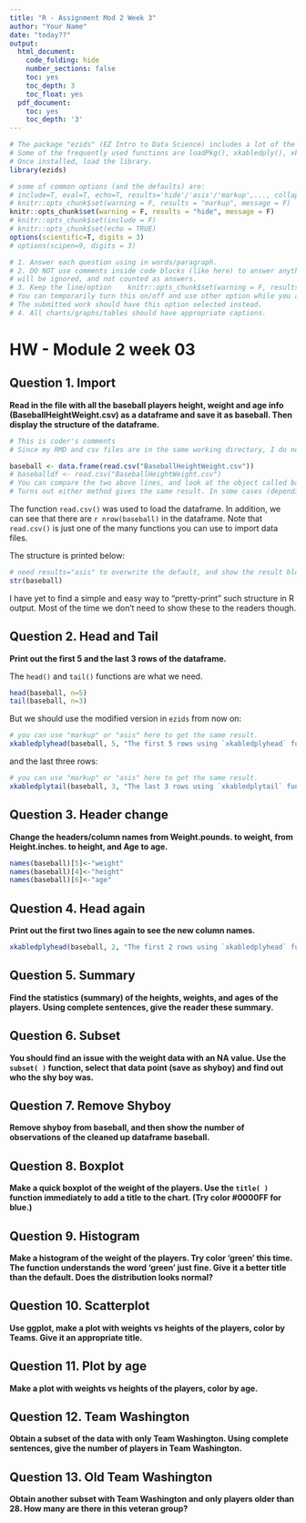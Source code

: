 ```yaml
---
title: "R - Assignment Mod 2 Week 3"
author: "Your Name"
date: "today??"
output:
  html_document:
    code_folding: hide
    number_sections: false
    toc: yes
    toc_depth: 3
    toc_float: yes
  pdf_document:
    toc: yes
    toc_depth: '3'
---
```


```r
# The package "ezids" (EZ Intro to Data Science) includes a lot of the helper functions we developed for the course. 
# Some of the frequently used functions are loadPkg(), xkabledply(), xkablesummary(), uzscale(), etc.
# Once installed, load the library.
library(ezids)
```


```r
# some of common options (and the defaults) are: 
# include=T, eval=T, echo=T, results='hide'/'asis'/'markup',..., collapse=F, warning=T, message=T, error=T, cache=T, fig.width=6, fig.height=4, fig.dim=c(6,4) #inches, fig.align='left'/'center','right', 
# knitr::opts_chunk$set(warning = F, results = "markup", message = F)
knitr::opts_chunk$set(warning = F, results = "hide", message = F)
# knitr::opts_chunk$set(include = F)
# knitr::opts_chunk$set(echo = TRUE)
options(scientific=T, digits = 3) 
# options(scipen=9, digits = 3) 
```

```r
# 1. Answer each question using in words/paragraph. 
# 2. DO NOT use comments inside code blocks (like here) to answer anything. Those are for notes between coders/self. They 
# will be ignored, and not counted as answers. 
# 3. Keep the line/option    knitr::opts_chunk$set(warning = F, results = "hide", message = F)
# You can temporarily turn this on/off and use other option while you are working on the homework if it helps. 
# The submitted work should have this option selected instead.
# 4. All charts/graphs/tables should have appropriate captions. 
```


# HW - Module 2 week 03

## Question 1. Import
**Read in the file with all the baseball players height, weight and age info (BaseballHeightWeight.csv) as a dataframe and save it as baseball. Then display the structure of the dataframe.**  

```r
# This is coder's comments
# Since my RMD and csv files are in the same working directory, I do not need to give the full path to the csv file. Alternatively, you can use the functions getwd() and setwd() to handle it.

baseball <- data.frame(read.csv("BaseballHeightWeight.csv"))
# baseballdf <- read.csv("BaseballHeightWeight.csv")
# You can compare the two above lines, and look at the object called baseball in the "Environment" on the upper right. 
# Turns out either method gives the same result. In some cases (depending on the .csv file), they might differ. To be safe, I usually use data.frame( ) afterwards.
```

The function `read.csv()` was used to load the dataframe. In addition, we can see that there are `r nrow(baseball)` in the dataframe. 
Note that `read.csv()` is just one of the many functions you can use to import data files. 

The structure is printed below:

```r
# need results="asis" to overwrite the default, and show the result block in Html/pdf
str(baseball)
```

I have yet to find a simple and easy way to "pretty-print" such structure in R output. Most of the time we don't need to show these to the readers though. 


## Question 2. Head and Tail
**Print out the first 5 and the last 3 rows of the dataframe.**  

The `head()` and `tail()` functions are what we need.

```r
head(baseball, n=5)
tail(baseball, n=3)
```

But we should use the modified version in `ezids` from now on:

```r
# you can use "markup" or "asis" here to get the same result.
xkabledplyhead(baseball, 5, "The first 5 rows using `xkabledplyhead` function." )
```
and the last three rows:
```r
# you can use "markup" or "asis" here to get the same result.
xkabledplytail(baseball, 3, "The last 3 rows using `xkabledplytail` function." )
```


## Question 3. Header change
**Change the headers/column names from Weight.pounds. to weight, from Height.inches. to height, and Age to age.**  
```r
names(baseball)[5]<-"weight"
names(baseball)[4]<-"height"
names(baseball)[6]<-"age"
```

## Question 4. Head again
**Print out the first two lines again to see the new column names.**  
```r
xkabledplyhead(baseball, 2, "The first 2 rows using `xkabledplyhead` function." )
```


## Question 5. Summary
**Find the statistics (summary) of the heights, weights, and ages of the players. Using complete sentences, give the reader these summary.**  



## Question 6. Subset
**You should find an issue with the weight data with an NA value. Use the `subset( )` function, select that data point (save as shyboy) and find out who the shy boy was.**



## Question 7. Remove Shyboy
**Remove shyboy from baseball, and then show the number of observations of the cleaned up dataframe baseball.**  



## Question 8. Boxplot
**Make a quick boxplot of the weight of the players. Use the `title( )` function immediately to add a title to the chart. (Try color #0000FF for blue.)**  


## Question 9. Histogram
**Make a histogram of the weight of the players. Try color 'green' this time. The function understands the word 'green' just fine. Give it a better title than the default. Does the distribution looks normal?**



## Question 10. Scatterplot
**Use ggplot, make a plot with weights vs heights of the players, color by Teams. Give it an appropriate title.**  



## Question 11. Plot by age
**Make a plot with weights vs heights of the players, color by age.**



## Question 12. Team Washington
**Obtain a subset of the data with only Team Washington. Using complete sentences, give the number of players in Team Washington.**



## Question 13. Old Team Washington
**Obtain another subset with Team Washington and only players older than 28. How many are there in this veteran group?**



